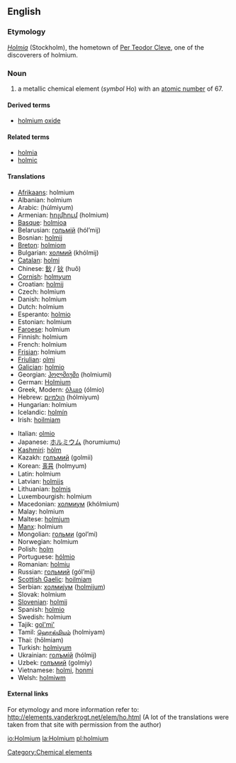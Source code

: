 {{See|Holmium}}
==English==
{{elements|Ho|dysprosium|Dy|erbium|Er}}

===Etymology===
{{L.}} ''[[Holmia]]'' (Stockholm), the hometown of [[w:Per Teodor Cleve|Per Teodor Cleve]], one of the discoverers of holmium.

=== Noun ===
{{en-noun-unc}}
{{wikipedia}}

# a metallic chemical element (''symbol'' Ho) with an [[atomic number]] of 67.

====Derived terms====
*[[holmium oxide]]

====Related terms====
*[[holmia]]
*[[holmic]]

==== Translations ====
{{top}}
*[[Afrikaans]]: holmium
*Albanian: holmium
*Arabic: {{ARchar|[[هلميوم]]}} (húlmiyum) {{m}}
*Armenian: [[հոլմիում]] (holmium)
*[[Basque]]: [[holmioa]]
*Belarusian: [[гольмiй]] (hól’mij) {{m}}
*Bosnian: [[holmij]]
*[[Breton]]: [[holmiom]]
*Bulgarian: [[холмий]] (khólmij) {{m}}
*[[Catalan]]: [[holmi]]
*Chinese: [[鈥]] / [[钬]] (huǒ)
*[[Cornish]]: [[holmyum]]
*Croatian: [[holmij]]
*Czech: holmium
*Danish: holmium
*Dutch: holmium {{n}}
*Esperanto: [[holmio]]
*Estonian: holmium
*[[Faroese]]: holmium
*Finnish: holmium
*French: holmium {{m}}
*[[Frisian]]: holmium
*[[Friulian]]: [[olmi]]
*[[Galician]]: [[holmio]]
*Georgian: [[ჰოლმიუმი]] (holmiumi)
*German: [[Holmium]] {{n}}
*Greek, Modern: [[όλμιο]] (ólmio) {{n}}
*Hebrew: [[הולמיום]] (hólmiyum)
*Hungarian: holmium
*Icelandic: [[holmín]]
*Irish: [[hoilmiam]]
{{mid}}
*Italian: [[olmio]] {{m}}
*Japanese: [[ホルミウム]] (horumiumu)
*[[Kashmiri]]: [[hòlm]]
*Kazakh: [[голъмий]] (golmii)
*Korean: [[홀뮴]] (holmyum)
*Latin: holmium
*Latvian: [[holmijs]]
*Lithuanian: [[holmis]]
*Luxembourgish: holmium
*Macedonian: [[холмиум]] (khólmium) {{m}}
*Malay: holmium
*Maltese: [[holmjum]]
*[[Manx]]: holmium
*Mongolian: [[гольми]] (gol’mi)
*Norwegian: holmium
*Polish: [[holm#Polish|holm]] {{m}}
*Portuguese: [[hólmio]] {{m}}
*Romanian: [[holmiu]] {{n}}
*Russian: [[гольмий]] (gól’mij) {{m}}
*[[Scottish Gaelic]]: [[hoilmiam]]
*Serbian: [[холмиjум]] ([[holmijum]]) {{m}}
*Slovak: holmium
*[[Slovenian]]: [[holmij]]
*Spanish: [[holmio]] {{m}}
*Swedish: holmium
*Tajik: [[gol'mi']]
*Tamil: [[ஹொல்மியம்]] (holmiyam)
*Thai: {{THchar|[[โฮลเมียม]]}} (hōlmiam)
*Turkish: [[holmiyum]]
*Ukrainian: [[голъмiй]] (hólmij) {{m}}
*Uzbek: [[голъмий]] (golmiy)
*Vietnamese: [[holmi]], [[honmi]]
*Welsh: [[holmiwm]]
{{bottom}}

====External links====
For etymology and more information refer to:
http://elements.vanderkrogt.net/elem/ho.html
(A lot of the translations were taken from that site with permission from the author)

[[Category:Chemical elements]]

[[io:Holmium]]
[[la:Holmium]]
[[pl:holmium]]